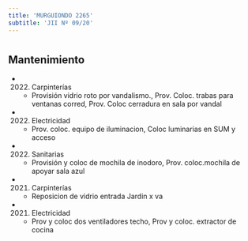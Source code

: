 ```yaml
---
title: 'MURGUIONDO 2265'
subtitle: 'JII Nº 09/20'
---
```


#


## Mantenimiento

*  (2022) Carpinterías 
    + Provisión  vidrio roto por vandalismo., Prov. Coloc. trabas para ventanas corred, Prov. Coloc cerradura en sala por vandal

*  (2022) Electricidad 
    + Prov. coloc. equipo de iluminacion, Coloc luminarias en SUM y acceso

*  (2022) Sanitarias 
    + Provisión y coloc de mochila de inodoro, Prov. coloc.mochila de apoyar sala azul

*  (2021) Carpinterías 
    + Reposicion de vidrio entrada Jardin x va

*  (2021) Electricidad 
    + Prov y coloc dos ventiladores techo, Prov y coloc. extractor de cocina



